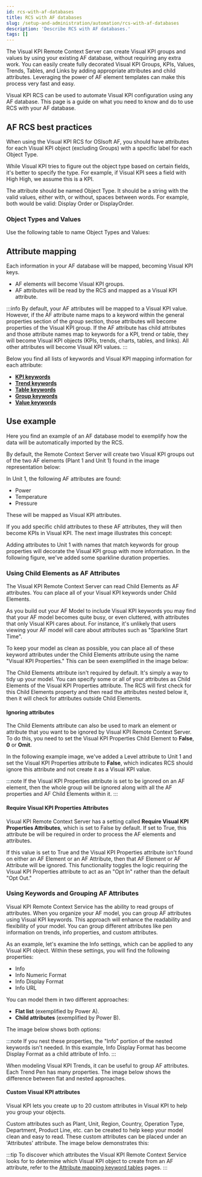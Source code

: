 ```yaml
---
id: rcs-with-af-databases
title: RCS with AF databases
slug: /setup-and-administration/automation/rcs-with-af-databases
description: 'Describe RCS with AF databases.'
tags: []
---
```




The Visual KPI Remote Context Server can create Visual KPI groups and values by using your existing AF database, without requiring any extra work. You can easily create fully decorated Visual KPI Groups, KPIs, Values, Trends, Tables, and Links by adding appropriate attributes and child attributes. Leveraging the power of AF element templates can make this process very fast and easy.

Visual KPI RCS can be used to automate Visual KPI configuration using any AF database. This page is a guide on what you need to know and do to use RCS with your AF database.

## AF RCS best practices

When using the Visual KPI RCS for OSIsoft AF, you should have attributes for each Visual KPI object (excluding Groups) with a specific label for each Object Type.

While Visual KPI tries to figure out the object type based on certain fields, it's better to specify the type. For example, if Visual KPI sees a field with High High, we assume this is a KPI.

The attribute should be named Object Type. It should be a string with the valid values, either with, or without, spaces between words. For example, both would be valid: Display Order or DisplayOrder.

### Object Types and Values

Use the following table to name Object Types and Values:


<JsonToTable jsonData={table} />

## Attribute mapping

Each information in your AF database will be mapped, becoming Visual KPI keys. 

- AF elements will become Visual KPI groups.
- AF attributes will be read by the RCS and mapped as a Visual KPI attribute.

:::info
By default, your AF attributes will be mapped to a Visual KPI value. However, if the AF attribute name maps to a keyword within the general properties section of the group section, those attributes will become properties of the Visual KPI group. If the AF attribute has child attributes and those attribute names map to keywords for a KPI, trend or table, they will become Visual KPI objects (KPIs, trends, charts, tables, and links). All other attributes will become Visual KPI values.
:::

Below you find all lists of keywords and Visual KPI mapping information for each attribute:

- **[KPI keywords](/docs/setup-and-administration/af-databases/kpi-keywords)**
- **[Trend keywords](/docs/setup-and-administration/af-databases/trend-keywords)**
- **[Table keywords](/docs/setup-and-administration/af-databases/table-keywords)**
- **[Group keywords](/docs/setup-and-administration/af-databases/group-keywords)**
- **[Value keywords](/docs/setup-and-administration/af-databases/value-keywords)**

## Use example

Here you find an example of an AF database model to exemplify how the data will be automatically imported by the RCS.

By default, the Remote Context Server will create two Visual KPI groups out of the two AF elements  (Plant 1 and Unit 1) found in the image representation below:

<StylizedImage
  imgURL="img/setup-adm/automation/how-to-use/af-database/af_model.png"
  alt=""
/>

In Unit 1, the following AF attributes are found:

- Power
- Temperature
- Pressure

These will be mapped as Visual KPI attributes.

If you add specific child attributes to these AF attributes, they will then become KPIs in Visual KPI. The next image illustrates this concept:

<StylizedImage
  imgURL="img/setup-adm/automation/how-to-use/af-database/af_attributes.png"
  alt=""
/>

Adding attributes to Unit 1 with names that match keywords for group properties will decorate the Visual KPI group with more information. In the following figure, we've added some sparkline duration properties.

### Using Child Elements as AF Attributes

The Visual KPI Remote Context Server can read Child Elements as AF attributes. You can place all of your Visual KPI keywords under Child Elements.

As you build out your AF Model to include Visual KPI keywords you may find that your AF model becomes quite busy, or even cluttered, with attributes that only Visual KPI cares about. For instance, it's unlikely that users viewing your AF model will care about attributes such as "Sparkline Start Time".

To keep your model as clean as possible, you can place all of these keyword attributes under the Child Elements attribute using the name "Visual KPI Properties." This can be seen exemplified in the image below:

<StylizedImage
  imgURL="img/setup-adm/automation/how-to-use/af-database/af_visual_kpi_properties.png"
  alt=""
/>

The Child Elements attribute isn't required by default. It's simply a way to tidy up your model. You can specify some or all of your attributes as Child Elements of the Visual KPI Properties attribute. The RCS will first check for this Child Elements property and then read the attributes nested below it, then it will check for attributes outside Child Elements.

#### Ignoring attributes

The Child Elements attribute can also be used to mark an element or attribute that you want to be ignored by Visual KPI Remote Context Server. To do this, you need to set the Visual KPI Properties Child Element to **False**, **0** or **Omit**.

In the following example image, we've added a Level attribute to Unit 1 and set the Visual KPI Properties attribute to **False**, which indicates RCS should ignore this attribute and not create it as a Visual KPI value.

<StylizedImage
  imgURL="img/setup-adm/automation/how-to-use/af-database/af_ignore.jpg"
  alt=""
/>

:::note
If the Visual KPI Properties attribute is set to be ignored on an AF element, then the whole group will be ignored along with all the AF properties and AF Child Elements within it.
:::

#### Require Visual KPI Properties Attributes

Visual KPI Remote Context Server has a setting called **Require Visual KPI Properties Attributes**, which is set to False by default. If set to True, this attribute be will be required in order to process the AF elements and attributes.

If this value is set to True and the Visual KPI Properties attribute isn't found on either an AF Element or an AF Attribute, then that AF Element or AF Attribute will be ignored. This functionality toggles the logic requiring the Visual KPI Properties attribute to act as an "Opt In" rather than the default "Opt Out."


<StylizedImage
  imgURL="img/setup-adm/automation/how-to-use/af-database/af_Opt_In_Property.png"
  alt=""
/>


### Using Keywords and Grouping AF Attributes

Visual KPI Remote Context Service has the ability to read groups of attributes. When you organize your AF model, you can group AF attributes using Visual KPI keywords. This approach will enhance the readability and flexibility of your model. You can group different attributes like pen information on trends, info properties, and custom attributes.

As an example, let's examine the Info settings, which can be applied to any Visual KPI object. Within these settings, you will find the following properties:

- Info
- Info Numeric Format
- Info Display Format
- Info URL

You can model them in two different approaches:

- **Flat list** (exemplified by Power A).
- **Child attributes** (exemplified by Power B).

The image below shows both options:

<StylizedImage
  imgURL="img/setup-adm/automation/how-to-use/af-database/af_Info_Child_Attributes.png"
  alt=""
/>

:::note
If you nest these properties, the "Info" portion of the nested keywords isn't needed. In this example, Info Display Format has become Display Format as a child attribute of Info.
:::

When modeling Visual KPI Trends, it can be useful to group AF attributes. Each Trend Pen has many properties. The image below shows the difference between flat and nested approaches.

<StylizedImage
  imgURL="img/setup-adm/automation/how-to-use/af-database/af_Attribute_Flat_and_Nested_Approches.png"
  alt=""
/>

#### Custom Visual KPI attributes

Visual KPI lets you create up to 20 custom attributes in Visual KPI to help you group your objects.

Custom attributes such as Plant, Unit, Region, Country, Operation Type, Department, Product Line, etc. can be created to help keep your model clean and easy to read. These custom attributes can be placed under an 'Attributes' attribute. The image below demonstrates this:

<StylizedImage
  imgURL="img/setup-adm/automation/how-to-use/af-database/af_Custom_Attributes.png"
  alt=""
/>

:::tip
To discover which attributes the Visual KPI Remote Context Service looks for to determine which Visual KPI object to create from an AF attribute, refer to the [Attribute mapping keyword tables](#attributes-mapping) pages.
:::
